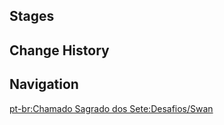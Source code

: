{{Description|[[Swan]], a player certified by the association. One of the [[Knights of Favonius]], his duty is to defend Mondstadt. He is meticulous and dutiful in his work. However, the lack of time he has to play Genius Invokation TCG makes him especially serious about every duel.|[[Map]] description}}
{{Genius Invokation TCG Character Stages Intro}}

==Stages==
{{Genius Invokation TCG Stages/Detailed|Swan}}

==Change History==
{{Change History|3.3}}

==Navigation==
{{Genius Invokation TCG Stages Navbox}}
[[pt-br:Chamado Sagrado dos Sete:Desafios/Swan]]